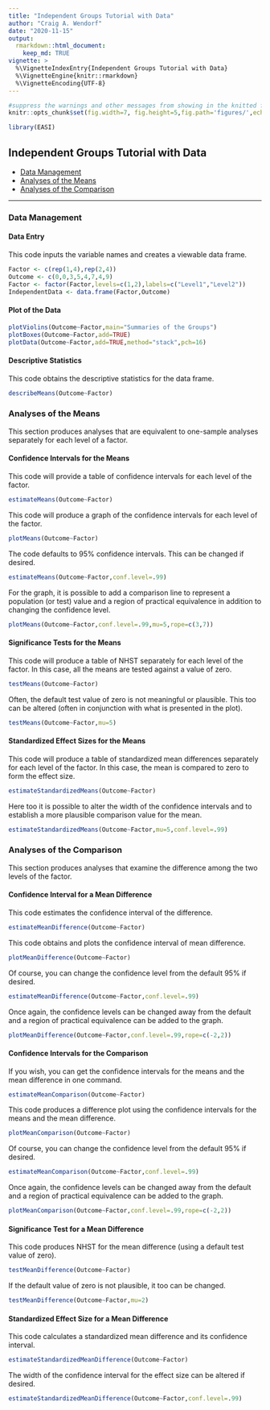 ```yaml
---
title: "Independent Groups Tutorial with Data"
author: "Craig A. Wendorf"
date: "2020-11-15"
output:
  rmarkdown::html_document:
    keep_md: TRUE
vignette: >
  %\VignetteIndexEntry{Independent Groups Tutorial with Data}
  %\VignetteEngine{knitr::rmarkdown}
  %\VignetteEncoding{UTF-8}
---
```


```r
#suppress the warnings and other messages from showing in the knitted file.
knitr::opts_chunk$set(fig.width=7, fig.height=5,fig.path='figures/',echo=TRUE,warning=FALSE,message=FALSE)
```

```r
library(EASI)
```

## Independent Groups Tutorial with Data

- [Data Management](#data-management)
- [Analyses of the Means](#analyses-of-the-means)
- [Analyses of the Comparison](#analyses-of-the-comparison)

---

### Data Management

#### Data Entry

This code inputs the variable names and creates a viewable data frame.
```r
Factor <- c(rep(1,4),rep(2,4))
Outcome <- c(0,0,3,5,4,7,4,9)
Factor <- factor(Factor,levels=c(1,2),labels=c("Level1","Level2"))
IndependentData <- data.frame(Factor,Outcome)
```

#### Plot of the Data

```r
plotViolins(Outcome~Factor,main="Summaries of the Groups")
plotBoxes(Outcome~Factor,add=TRUE)
plotData(Outcome~Factor,add=TRUE,method="stack",pch=16)
```

#### Descriptive Statistics

This code obtains the descriptive statistics for the data frame.
```r
describeMeans(Outcome~Factor)
```

### Analyses of the Means

This section produces analyses that are equivalent to one-sample analyses separately for each level of a factor.

#### Confidence Intervals for the Means

This code will provide a table of confidence intervals for each level of the factor.
```r
estimateMeans(Outcome~Factor)
```

This code will produce a graph of the confidence intervals for each level of the factor.
```r
plotMeans(Outcome~Factor)
```

The code defaults to 95% confidence intervals. This can be changed if desired.
```r
estimateMeans(Outcome~Factor,conf.level=.99)
```

For the graph, it is possible to add a comparison line to represent a population (or test) value and a region of practical equivalence in addition to changing the confidence level.
```r
plotMeans(Outcome~Factor,conf.level=.99,mu=5,rope=c(3,7))
```

#### Significance Tests for the Means

This code will produce a table of NHST separately for each level of the factor. In this case, all the means are tested against a value of zero.
```r
testMeans(Outcome~Factor)
```

Often, the default test value of zero is not meaningful or plausible. This too can be altered (often in conjunction with what is presented in the plot).
```r
testMeans(Outcome~Factor,mu=5)
```

#### Standardized Effect Sizes for the Means

This code will produce a table of standardized mean differences separately for each level of the factor. In this case, the mean is compared to zero to form the effect size.
```r
estimateStandardizedMeans(Outcome~Factor)
```

Here too it is possible to alter the width of the confidence intervals and to establish a more plausible comparison value for the mean.
```r
estimateStandardizedMeans(Outcome~Factor,mu=5,conf.level=.99)
```

### Analyses of the Comparison

This section produces analyses that examine the difference among the two levels of the factor.

#### Confidence Interval for a Mean Difference

This code estimates the confidence interval of the difference.
```r
estimateMeanDifference(Outcome~Factor)
```

This code obtains and plots the confidence interval of mean difference.
```r
plotMeanDifference(Outcome~Factor)
```

Of course, you can change the confidence level from the default 95% if desired.
```r
estimateMeanDifference(Outcome~Factor,conf.level=.99)
```

Once again, the confidence levels can be changed away from the default and a region of practical equivalence can be added to the graph.
```r
plotMeanDifference(Outcome~Factor,conf.level=.99,rope=c(-2,2))
```

#### Confidence Intervals for the Comparison

If you wish, you can get the confidence intervals for the means and the mean difference in one command.

```r
estimateMeanComparison(Outcome~Factor)
```

This code produces a difference plot using the confidence intervals for the means and the mean difference.

```r
plotMeanComparison(Outcome~Factor)
```

Of course, you can change the confidence level from the default 95% if desired.
```r
estimateMeanComparison(Outcome~Factor,conf.level=.99)
```

Once again, the confidence levels can be changed away from the default and a region of practical equivalence can be added to the graph.
```r
plotMeanComparison(Outcome~Factor,conf.level=.99,rope=c(-2,2))
```

#### Significance Test for a Mean Difference

This code produces NHST for the mean difference (using a default test value of zero).
```r
testMeanDifference(Outcome~Factor)
```

If the default value of zero is not plausible, it too can be changed.
```r
testMeanDifference(Outcome~Factor,mu=2)
```

#### Standardized Effect Size for a Mean Difference

This code calculates a standardized mean difference and its confidence interval.
```r
estimateStandardizedMeanDifference(Outcome~Factor)
```

The width of the confidence interval for the effect size can be altered if desired.
```r
estimateStandardizedMeanDifference(Outcome~Factor,conf.level=.99)
```
